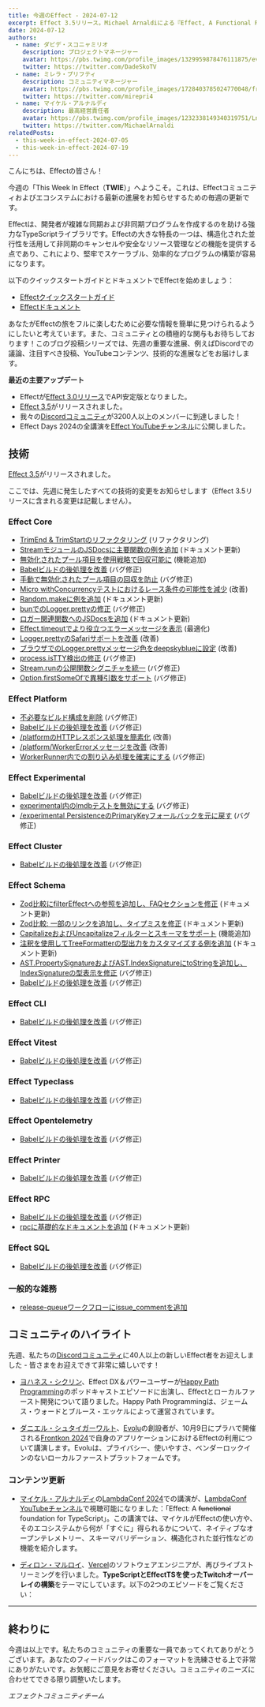 ```yaml
---
title: 今週のEffect - 2024-07-12
excerpt: Effect 3.5リリース。Michael Arnaldiによる『Effect, A Functional Foundation For TypeScript』。
date: 2024-07-12
authors:
  - name: ダビデ・スコニャミリオ
    description: プロジェクトマネージャー
    avatar: https://pbs.twimg.com/profile_images/1329959878476111875/evHG8VX6_400x400.jpg
    twitter: https://twitter.com/DadeSkoTV
  - name: ミレラ・プリフティ
    description: コミュニティマネージャー
    avatar: https://pbs.twimg.com/profile_images/1728403785024770048/frKphayT_400x400.jpg
    twitter: https://twitter.com/mirepri4
  - name: マイケル・アルナルディ
    description: 最高経営責任者
    avatar: https://pbs.twimg.com/profile_images/1232338149340319751/Ln9nNWyk_400x400.jpg
    twitter: https://twitter.com/MichaelArnaldi
relatedPosts:
  - this-week-in-effect-2024-07-05
  - this-week-in-effect-2024-07-19
---
```


こんにちは、Effectの皆さん！

今週の「This Week In Effect（**TWIE**）」へようこそ。これは、Effectコミュニティおよびエコシステムにおける最新の進展をお知らせするための毎週の更新です。

Effectは、開発者が複雑な同期および非同期プログラムを作成するのを助ける強力なTypeScriptライブラリです。Effectの大きな特長の一つは、構造化された並行性を活用して非同期のキャンセルや安全なリソース管理などの機能を提供する点であり、これにより、堅牢でスケーラブル、効率的なプログラムの構築が容易になります。

以下のクイックスタートガイドとドキュメントでEffectを始めましょう：

- [Effectクイックスタートガイド](/docs/quickstart)
- [Effectドキュメント](/docs/introduction)

あなたがEffectの旅をフルに楽しむために必要な情報を簡単に見つけられるようにしたいと考えています。また、コミュニティとの積極的な関与もお待ちしております！このブログ投稿シリーズでは、先週の重要な進展、例えばDiscordでの議論、注目すべき投稿、YouTubeコンテンツ、技術的な進展などをお届けします。

**最近の主要アップデート**

- Effectが[Effect 3.0リリース](https://effect.website/blog/effect-3.0)でAPI安定版となりました。
- [Effect 3.5](https://effect.website/blog/effect-3.5)がリリースされました。
- 我々の[Discordコミュニティ](https://discord.gg/effect-ts)が3200人以上のメンバーに到達しました！
- Effect Days 2024の全講演を[Effect YouTubeチャンネル](https://www.youtube.com/@effect-ts)に公開しました。

## 技術

[Effect 3.5](https://effect.website/blog/effect-3.5)がリリースされました。

ここでは、先週に発生したすべての技術的変更をお知らせします（Effect 3.5リリースに含まれる変更は記載しません）。

### Effect Core

- [TrimEnd & TrimStartのリファクタリング](https://github.com/Effect-TS/effect/pull/3181) (リファクタリング)
- [StreamモジュールのJSDocsに主要関数の例を追加](https://github.com/Effect-TS/effect/pull/3204) (ドキュメント更新)
- [無効化されたプール項目を使用戦略で回収可能に](https://github.com/Effect-TS/effect/pull/3202) (機能追加)
- [Babelビルドの後処理を改善](https://github.com/Effect-TS/effect/pull/3206) (バグ修正)
- [手動で無効化されたプール項目の回収を防止](https://github.com/Effect-TS/effect/pull/3210) (バグ修正)
- [Micro withConcurrencyテストにおけるレース条件の可能性を減少](https://github.com/Effect-TS/effect/pull/3211) (改善)
- [Random.makeに例を追加](https://github.com/Effect-TS/effect/pull/3219/) (ドキュメント更新)
- [bunでのLogger.prettyの修正](https://github.com/Effect-TS/effect/pull/3220) (バグ修正)
- [ロガー関連関数へのJSDocsを追加](https://github.com/Effect-TS/effect/pull/3221) (ドキュメント更新)
- [Effect.timeoutでより役立つエラーメッセージを表示](https://github.com/Effect-TS/effect/pull/3228) (最適化)
- [Logger.prettyのSafariサポートを改善](https://github.com/Effect-TS/effect/pull/3235) (改善)
- [ブラウザでのLogger.prettyメッセージ色をdeepskyblueに設定](https://github.com/Effect-TS/effect/pull/3236) (改善)
- [process.isTTY検出の修正](https://github.com/Effect-TS/effect/pull/3240) (バグ修正)
- [Stream.runの公開関数シグニチャを統一](https://github.com/Effect-TS/effect/pull/3238) (バグ修正)
- [Option.firstSomeOfで異種引数をサポート](https://github.com/Effect-TS/effect/pull/3230) (バグ修正)

### Effect Platform

- [不必要なビルド構成を削除](https://github.com/Effect-TS/effect/pull/3207) (バグ修正)
- [Babelビルドの後処理を改善](https://github.com/Effect-TS/effect/pull/3206) (バグ修正)
- [/platformのHTTPレスポンス処理を簡素化](https://github.com/Effect-TS/effect/pull/3209) (改善)
- [/platform/WorkerErrorメッセージを改善](https://github.com/Effect-TS/effect/pull/3223) (改善)
- [WorkerRunner内での割り込み処理を確実にする](https://github.com/Effect-TS/effect/pull/3241) (バグ修正)

### Effect Experimental

- [Babelビルドの後処理を改善](https://github.com/Effect-TS/effect/pull/3206) (バグ修正)
- [experimental内のlmdbテストを無効にする](https://github.com/Effect-TS/effect/pull/3217) (バグ修正)
- [/experimental PersistenceのPrimaryKeyフォールバックを元に戻す](https://github.com/Effect-TS/effect/pull/3233) (バグ修正)

### Effect Cluster

- [Babelビルドの後処理を改善](https://github.com/Effect-TS/effect/pull/3206) (バグ修正)

### Effect Schema

- [Zod比較にfilterEffectへの参照を追加し、FAQセクションを修正](https://github.com/Effect-TS/effect/pull/3182) (ドキュメント更新)
- [Zod比較: 一部のリンクを追加し、タイプミスを修正](https://github.com/Effect-TS/effect/pull/3183) (ドキュメント更新)
- [CapitalizeおよびUncapitalizeフィルターとスキーマをサポート](https://github.com/Effect-TS/effect/pull/3192) (機能追加)
- [注釈を使用してTreeFormatterの型出力をカスタマイズする例を追加](https://github.com/Effect-TS/effect/pull/3193) (ドキュメント更新)
- [AST.PropertySignatureおよびAST.IndexSignatureにtoStringを追加し、IndexSignatureの型表示を修正](https://github.com/Effect-TS/effect/pull/3198) (バグ修正)
- [Babelビルドの後処理を改善](https://github.com/Effect-TS/effect/pull/3206) (バグ修正)

### Effect CLI

- [Babelビルドの後処理を改善](https://github.com/Effect-TS/effect/pull/3206) (バグ修正)

### Effect Vitest

- [Babelビルドの後処理を改善](https://github.com/Effect-TS/effect/pull/3206) (バグ修正)

### Effect Typeclass

- [Babelビルドの後処理を改善](https://github.com/Effect-TS/effect/pull/3206) (バグ修正)

### Effect Opentelemetry

- [Babelビルドの後処理を改善](https://github.com/Effect-TS/effect/pull/3206) (バグ修正)

### Effect Printer

- [Babelビルドの後処理を改善](https://github.com/Effect-TS/effect/pull/3206) (バグ修正)

### Effect RPC

- [Babelビルドの後処理を改善](https://github.com/Effect-TS/effect/pull/3206) (バグ修正)
- [rpcに基礎的なドキュメントを追加](https://github.com/Effect-TS/effect/pull/3214) (ドキュメント更新)

### Effect SQL

- [Babelビルドの後処理を改善](https://github.com/Effect-TS/effect/pull/3206) (バグ修正)

### 一般的な雑務

- [release-queueワークフローにissue_commentを追加](https://github.com/Effect-TS/effect/pull/3242)

## コミュニティのハイライト

先週、私たちの[Discordコミュニティ](https://discord.gg/effect-ts)に40人以上の新しいEffect者をお迎えしました - 皆さまをお迎えできて非常に嬉しいです！

- [ヨハネス・シクリン](https://x.com/schickling)、Effect DX＆パワーユーザーが[Happy Path Programming](https://podcasters.spotify.com/pod/show/happypathprogramming/episodes/101-Effects-and-Local-First-with-Johannes-Schickling-e2lkhkj)のポッドキャストエピソードに出演し、Effectとローカルファースト開発について語りました。Happy Path Programmingは、ジェームス・ウォードとブルース・エッケルによって運営されています。

  <Tweet id="1810351642874978448" />

- [ダニエル・シュタイガーワルト](https://x.com/steida)、[Evolu](https://www.evolu.dev)の創設者が、10月9日にプラハで開催される[Frontkon 2024](https://www.frontkon.cz)で自身のアプリケーションにおけるEffectの利用について講演します。Evoluは、プライバシー、使いやすさ、ベンダーロックインのないローカルファーストプラットフォームです。
  <Tweet id="1805126236529627137" />

### コンテンツ更新

- [マイケル・アルナルディ](https://x.com/MichaelArnaldi)の[LambdaConf 2024](https://x.com/lambda_conf)での講演が、[LambdaConf YouTubeチャンネル](https://www.youtube.com/@LambdaConf)で視聴可能になりました：「Effect: A ~~functional~~ foundation for TypeScript」。この講演では、マイケルがEffectの使い方や、そのエコシステムから何が「すぐに」得られるかについて、ネイティブなオープンテレメトリー、スキーマバリデーション、構造化された並行性などの機能を紹介します。

  <YouTube url="https://www.youtube.com/embed/BHuY6w9ed5o?si=c4jVrsQM35WeqwVd" />

- [ディロン・マルロイ](https://twitter.com/dillon_mulroy)、[Vercel](https://vercel.com)のソフトウェアエンジニアが、再びライブストリーミングを行いました。**TypeScriptとEffectTSを使ったTwitchオーバーレイの構築**をテーマにしています。以下の2つのエピソードをご覧ください：
  <TwitchPlayerNonInteractive video="2189757748" />

---

<TwitchPlayerNonInteractive video="2192282409" />

## 終わりに

今週は以上です。私たちのコミュニティの重要な一員であってくれてありがとうございます。あなたのフィードバックはこのフォーマットを洗練させる上で非常にありがたいです。お気軽にご意見をお寄せください。コミュニティのニーズに合わせてできる限り調整いたします。

_エフェクトコミュニティチーム_
